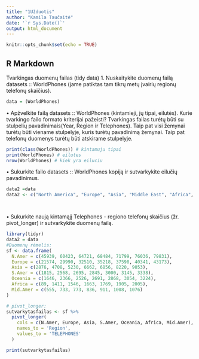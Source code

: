 ---
title: "1Užduotis"
author: "Kamila Taučaitė"
date: '`r Sys.Date()`'
output: html_document
---

```{r setup, include=FALSE}
knitr::opts_chunk$set(echo = TRUE)
```

## R Markdown

Tvarkingas duomenų failas (tidy data)
1. Nuskaitykite duomenų failą datasets :: WorldPhones (jame patiktas tam tikrų metų
įvairių regionų telefonų skaičius).
```{r}
data = (WorldPhones)
```
• Apžvelkite failą datasets :: WorldPhones (kintamieji, jų tipai, eilutės). Kurie
tvarkingo failo formato kriterijai pažeisti? Tvarkingas failas turėtų būti su stulpelių pavadinimais(Year, Region ir Telephones). Taip pat visi žemynai turėtų būti viename stulpelyje, kuris turėtų pavadinimą žemynai. Taip pat telefonų duomenys turėtų būti atskirame stulpelyje.
```{r}
print(class(WorldPhones)) # kintamuju tipai
print(WorldPhones) # eilutes
nrow(WorldPhones) # kiek yra eiluciu

```

• Sukurkite failo datasets :: WorldPhones kopiją ir sutvarkykite eilučių pavadinimus.
```{r}
data2 =data
data2 <- c("North America", "Europe", "Asia", "Middle East", "Africa", "South America")




```
• Sukurkite naują kintamąjį Telephones - regiono telefonų skaičius (žr. pivot_longer)
ir sutvarkykite duomenų failą.
```{r}
library(tidyr)
data2 = data
#Duomenų rėmelis:
sf <- data.frame(
  N.Amer = c(45939, 60423, 64721, 68484, 71799, 76036, 79831),
  Europe = c(21574, 29990, 32510, 35218, 37598, 40341, 43173),
  Asia = c(2876, 4708, 5230, 6662, 6856, 8220, 9053),
  S.Amer = c(1815, 2568, 2695, 2845, 3000, 3145, 3338),
  Oceania = c(1646, 2366, 2526, 2691, 2868, 3054, 3224),
  Africa = c(89, 1411, 1546, 1663, 1769, 1905, 2005),
  Mid.Amer = c(555, 733, 773, 836, 911, 1008, 1076)
)

# pivot_longer:
sutvarkytasfailas <- sf %>%
  pivot_longer(
    cols = c(N.Amer, Europe, Asia, S.Amer, Oceania, Africa, Mid.Amer),
    names_to = 'Region',
    values_to = 'TELEPHONES'
  )

print(sutvarkytasfailas)




```

